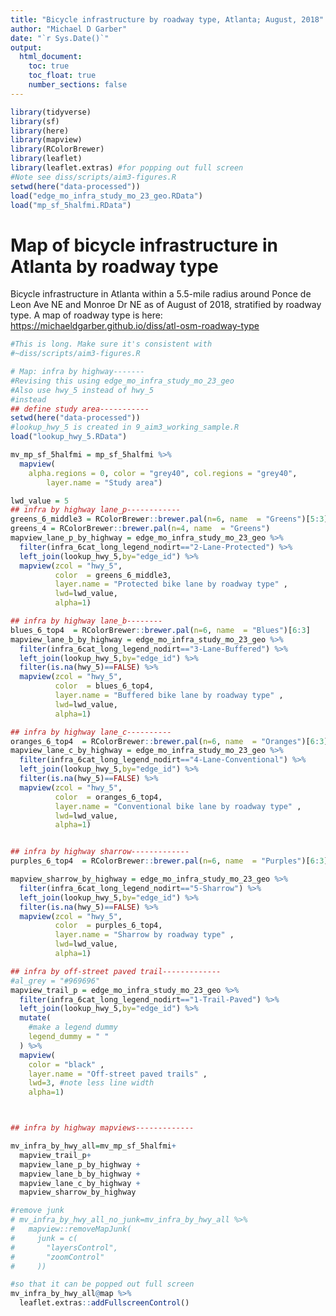 ```yaml
---
title: "Bicycle infrastructure by roadway type, Atlanta; August, 2018"
author: "Michael D Garber"
date: "`r Sys.Date()`"
output:
  html_document:
    toc: true
    toc_float: true
    number_sections: false
---
```

```r
library(tidyverse)
library(sf)
library(here)
library(mapview)
library(RColorBrewer)
library(leaflet)
library(leaflet.extras) #for popping out full screen
#Note see diss/scripts/aim3-figures.R
setwd(here("data-processed"))
load("edge_mo_infra_study_mo_23_geo.RData")
load("mp_sf_5halfmi.RData")
```


# Map of bicycle infrastructure in Atlanta by roadway type

Bicycle infrastructure in Atlanta within a 5.5-mile radius around Ponce de Leon Ave NE and Monroe Dr NE as of August of 2018, stratified by roadway type. A map of roadway type is here: <https://michaeldgarber.github.io/diss/atl-osm-roadway-type>
```r
#This is long. Make sure it's consistent with 
#~diss/scripts/aim3-figures.R

# Map: infra by highway-------
#Revising this using edge_mo_infra_study_mo_23_geo
#Also use hwy_5 instead of hwy_5
#instead
## define study area-----------
setwd(here("data-processed"))
#lookup_hwy_5 is created in 9_aim3_working_sample.R
load("lookup_hwy_5.RData")

mv_mp_sf_5halfmi = mp_sf_5halfmi %>% 
  mapview(
    alpha.regions = 0, color = "grey40", col.regions = "grey40",
        layer.name = "Study area")

lwd_value = 5
## infra by highway lane_p------------
greens_6_middle3 = RColorBrewer::brewer.pal(n=6, name  = "Greens")[5:3]  
greens_4 = RColorBrewer::brewer.pal(n=4, name  = "Greens") 
mapview_lane_p_by_highway = edge_mo_infra_study_mo_23_geo %>% 
  filter(infra_6cat_long_legend_nodirt=="2-Lane-Protected") %>% 
  left_join(lookup_hwy_5,by="edge_id") %>% 
  mapview(zcol = "hwy_5",
          color  = greens_6_middle3,
          layer.name = "Protected bike lane by roadway type" ,
          lwd=lwd_value,
          alpha=1)

## infra by highway lane_b--------
blues_6_top4  = RColorBrewer::brewer.pal(n=6, name  = "Blues")[6:3] 
mapview_lane_b_by_highway = edge_mo_infra_study_mo_23_geo %>% 
  filter(infra_6cat_long_legend_nodirt=="3-Lane-Buffered") %>% 
  left_join(lookup_hwy_5,by="edge_id") %>%  
  filter(is.na(hwy_5)==FALSE) %>% 
  mapview(zcol = "hwy_5",
          color  = blues_6_top4,
          layer.name = "Buffered bike lane by roadway type" ,
          lwd=lwd_value,
          alpha=1)

## infra by highway lane_c----------
oranges_6_top4  = RColorBrewer::brewer.pal(n=6, name  = "Oranges")[6:3] 
mapview_lane_c_by_highway = edge_mo_infra_study_mo_23_geo %>% 
  filter(infra_6cat_long_legend_nodirt=="4-Lane-Conventional") %>% 
  left_join(lookup_hwy_5,by="edge_id") %>%  
  filter(is.na(hwy_5)==FALSE) %>% 
  mapview(zcol = "hwy_5",
          color  = oranges_6_top4,
          layer.name = "Conventional bike lane by roadway type" ,
          lwd=lwd_value,
          alpha=1)


## infra by highway sharrow-------------
purples_6_top4  = RColorBrewer::brewer.pal(n=6, name  = "Purples")[6:3] 

mapview_sharrow_by_highway = edge_mo_infra_study_mo_23_geo %>% 
  filter(infra_6cat_long_legend_nodirt=="5-Sharrow") %>% 
  left_join(lookup_hwy_5,by="edge_id") %>%  
  filter(is.na(hwy_5)==FALSE) %>% 
  mapview(zcol = "hwy_5",
          color  = purples_6_top4,
          layer.name = "Sharrow by roadway type" ,
          lwd=lwd_value,
          alpha=1)

## infra by off-street paved trail-------------
#al_grey = "#969696"
mapview_trail_p = edge_mo_infra_study_mo_23_geo %>% 
  filter(infra_6cat_long_legend_nodirt=="1-Trail-Paved") %>% 
  left_join(lookup_hwy_5,by="edge_id") %>%  
  mutate(
    #make a legend dummy
    legend_dummy = " "
  ) %>% 
  mapview( 
    color = "black" ,
    layer.name = "Off-street paved trails" ,
    lwd=3, #note less line width
    alpha=1)



## infra by highway mapviews-------------

mv_infra_by_hwy_all=mv_mp_sf_5halfmi+
  mapview_trail_p+
  mapview_lane_p_by_highway +
  mapview_lane_b_by_highway +
  mapview_lane_c_by_highway +
  mapview_sharrow_by_highway

#remove junk
# mv_infra_by_hwy_all_no_junk=mv_infra_by_hwy_all %>% 
#   mapview::removeMapJunk(
#     junk = c(
#       "layersControl",
#       "zoomControl"
#     ))

#so that it can be popped out full screen
mv_infra_by_hwy_all@map %>% 
  leaflet.extras::addFullscreenControl()
```
